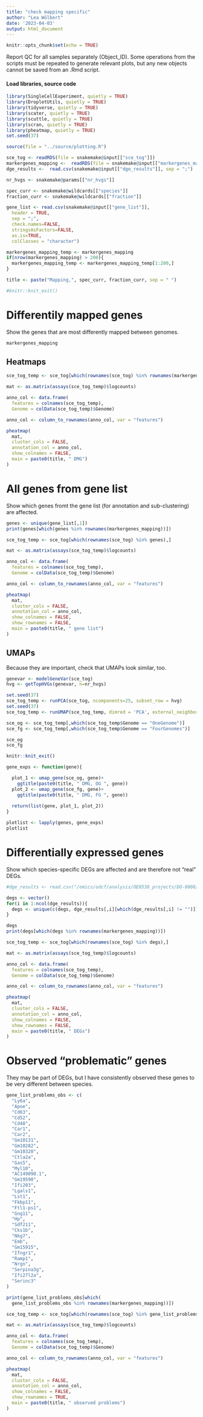 ```yaml
---
title: "check mapping specific"
author: "Lea Wölbert"
date: '2023-04-03'
output: html_document
---
```


```r
knitr::opts_chunk$set(echo = TRUE)
```

Report QC for all samples separately (Object_ID).
Some operations from the scripts must be repeated to generate relevant plots,
but any new objects cannot be saved from an .Rmd script.

#### Load libraries, source code 

```r

library(SingleCellExperiment, quietly = TRUE) 
library(DropletUtils, quietly = TRUE) 
library(tidyverse, quietly = TRUE) 
library(scater, quietly = TRUE) 
library(scuttle, quietly = TRUE) 
library(scran, quietly = TRUE) 
library(pheatmap, quietly = TRUE) 
set.seed(37)
```

```r

source(file = "../source/plotting.R")

sce_tog <- readRDS(file = snakemake@input[["sce_tog"]])
markergenes_mapping <-  readRDS(file = snakemake@input[["markergenes_mapping"]])
dge_results <-  read.csv(snakemake@input[["dge_results"]], sep = ";")

nr_hvgs <- snakemake@params[["nr_hvgs"]]

spec_curr <- snakemake@wildcards[["species"]]
fraction_curr <- snakemake@wildcards[["fraction"]]

gene_list <- read.csv(snakemake@input[["gene_list"]], 
  header = TRUE, 
  sep = ";", 
  check.names=FALSE, 
  stringsAsFactors=FALSE, 
  as.is=TRUE, 
  colClasses = "character")

markergenes_mapping_temp <- markergenes_mapping
if(nrow(markergenes_mapping) > 200){
  markergenes_mapping_temp <- markergenes_mapping_temp[1:200,]
}

title <- paste("Mapping,", spec_curr, fraction_curr, sep = " ")

#knitr::knit_exit()
```

# Differentily mapped genes

Show the genes that are most differently mapped between genomes.

```r
markergenes_mapping
```

## Heatmaps

```r

sce_tog_temp <- sce_tog[which(rownames(sce_tog) %in% rownames(markergenes_mapping)),]

mat <- as.matrix(assays(sce_tog_temp)$logcounts)

anno_col <- data.frame(
  features = colnames(sce_tog_temp),
  Genome = colData(sce_tog_temp)$Genome)

anno_col <- column_to_rownames(anno_col, var = "features")

pheatmap(
  mat,
  cluster_cols = FALSE,
  annotation_col = anno_col,
  show_colnames = FALSE,
  main = paste0(title, " DMG")
)

```

# All genes from gene list

Show which genes fromt the gene list (for annotation and sub-clustering)
are affected.

```r
genes <- unique(gene_list[,1])
print(genes[which(genes %in% rownames(markergenes_mapping))])
```

```r

sce_tog_temp <- sce_tog[which(rownames(sce_tog) %in% genes),]

mat <- as.matrix(assays(sce_tog_temp)$logcounts)

anno_col <- data.frame(
  features = colnames(sce_tog_temp),
  Genome = colData(sce_tog_temp)$Genome)

anno_col <- column_to_rownames(anno_col, var = "features")

pheatmap(
  mat,
  cluster_cols = FALSE,
  annotation_col = anno_col,
  show_colnames = FALSE,
  show_rownames = FALSE,
  main = paste0(title, " gene list")
)

```

## UMAPs

Because they are important, check that UMAPs look similar, too.

```r

genevar <- modelGeneVar(sce_tog)
hvg <- getTopHVGs(genevar, n=nr_hvgs)

set.seed(37)
sce_tog_temp <- runPCA(sce_tog, ncomponents=25, subset_row = hvg) 
set.seed(37)
sce_tog_temp <- runUMAP(sce_tog_temp, dimred = 'PCA', external_neighbors=TRUE,  subset_row = hvg)

sce_og <- sce_tog_temp[,which(sce_tog_temp$Genome == "OneGenome")]
sce_fg <- sce_tog_temp[,which(sce_tog_temp$Genome == "FourGenomes")]

sce_og
sce_fg

knitr::knit_exit()

gene_exps <- function(gene){

  plot_1 <- umap_gene(sce_og, gene)+
    ggtitle(paste0(title, " DMG, OG ", gene))
  plot_2 <- umap_gene(sce_fg, gene)+
    ggtitle(paste0(title, " DMG, FG ", gene))
  
  return(list(gene, plot_1, plot_2))
}

plotlist <- lapply(genes, gene_exps)
plotlist
```

# Differentially expressed genes

Show which species-specific DEGs are affected and are therefore not "real" DEGs.

```r
#dge_results <- read.csv("/omics/odcf/analysis/OE0538_projects/DO-0008/data/main_analysis/sce_objects/13_DGE_analysis_flayer/PC_0.001_FC_1.3/DGE/res_hsc_mcas_specific_df-11.csv", sep = ";")

degs <- vector()
for(i in 1:ncol(dge_results)){
  degs <- unique(c(degs, dge_results[,i][which(dge_results[,i] != "")]))
}

```

```r
degs
print(degs[which(degs %in% rownames(markergenes_mapping))])
```

```r

sce_tog_temp <- sce_tog[which(rownames(sce_tog) %in% degs),]

mat <- as.matrix(assays(sce_tog_temp)$logcounts)

anno_col <- data.frame(
  features = colnames(sce_tog_temp),
  Genome = colData(sce_tog_temp)$Genome)

anno_col <- column_to_rownames(anno_col, var = "features")

pheatmap(
  mat,
  cluster_cols = FALSE,
  annotation_col = anno_col,
  show_colnames = FALSE,
  show_rownames = FALSE,
  main = paste0(title, " DEGs")
)

```

# Observed "problematic" genes

They may be part of DEGs, but I have consistently observed these genes
to be very different between species.

```r

gene_list_problems_obs <- c(
  "Ly6a",
  "Apoe",
  "Cd63",
  "Cd52",
  "Cd48",
  "Car1",
  "Car2",
  "Gm10131",
  "Gm10282",
  "Gm10320",
  "Ctla2a",
  "Gas5",
  "Myl10",
  "AC149090.1",
  "Gm19590",
  "Ifi203",
  "Lgals1",
  "Lst1",
  "Fkbp11",
  "Ftl1-ps1",
  "Gng11",
  "Hp",
  "Sdf211",
  "Cks1b",
  "Nkg7",
  "Emb",
  "Gm15915",
  "Ifngr1",
  "Ramp1",
  "Nrgn",
  "Serpina3g",
  "Ifi27l2a",
  "Serinc3"
)

print(gene_list_problems_obs[which(
  gene_list_problems_obs %in% rownames(markergenes_mapping))])
```

```r

sce_tog_temp <- sce_tog[which(rownames(sce_tog) %in% gene_list_problems_obs),]

mat <- as.matrix(assays(sce_tog_temp)$logcounts)

anno_col <- data.frame(
  features = colnames(sce_tog_temp),
  Genome = colData(sce_tog_temp)$Genome)

anno_col <- column_to_rownames(anno_col, var = "features")

pheatmap(
  mat,
  cluster_cols = FALSE,
  annotation_col = anno_col,
  show_colnames = FALSE,
  show_rownames = TRUE,
  main = paste0(title, " observed problems")
)

```
